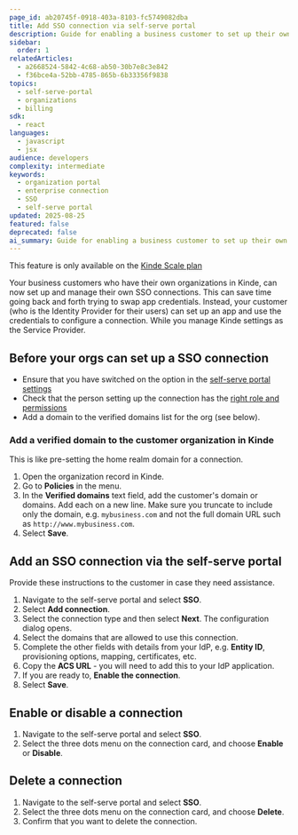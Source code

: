 ```yaml
---
page_id: ab20745f-0918-403a-8103-fc5749082dba
title: Add SSO connection via self-serve portal
description: Guide for enabling a business customer to set up their own SSO enterprise connection via the self-serve portal.
sidebar:
  order: 1
relatedArticles:
  - a2668524-5842-4c68-ab50-30b7e8c3e842
  - f36bce4a-52bb-4785-865b-6b33356f9838
topics:
  - self-serve-portal
  - organizations
  - billing
sdk:
  - react
languages:
  - javascript
  - jsx
audience: developers
complexity: intermediate
keywords:
  - organization portal
  - enterprise connection
  - SSO
  - self-serve portal
updated: 2025-08-25
featured: false
deprecated: false
ai_summary: Guide for enabling a business customer to set up their own SSO enterprise connection via the self-serve portal.
---
```


<Aside type="upgrade">

This feature is only available on the [Kinde Scale plan](https://kinde.com/pricing/)

</Aside>

Your business customers who have their own organizations in Kinde, can now set up and manage their own SSO connections. This can save time going back and forth trying to swap app credentials. Instead, your customer (who is the Identity Provider for their users) can set up an app and use the credentials to configure a connection. While you manage Kinde settings as the Service Provider. 

## Before your orgs can set up a SSO connection

- Ensure that you have switched on the option in the [self-serve portal settings](/build/set-up-options/self-serve-portal-for-orgs/)
- Check that the person setting up the connection has the [right role and permissions](/manage-users/roles-and-permissions/user-roles/)
- Add a domain to the verified domains list for the org (see below).

### Add a verified domain to the customer organization in Kinde

This is like pre-setting the home realm domain for a connection.

1. Open the organization record in Kinde.
2. Go to **Policies** in the menu.
3. In the **Verified domains** text field, add the customer's domain or domains. Add each on a new line. Make sure you truncate to include only the domain, e.g. `mybusiness.com` and not the full domain URL such as `http://www.mybusiness.com`.
4. Select **Save**.

## Add an SSO connection via the self-serve portal

Provide these instructions to the customer in case they need assistance.

1. Navigate to the self-serve portal and select **SSO**.
2. Select **Add connection**.
3. Select the connection type and then select **Next**. The configuration dialog opens.
4. Select the domains that are allowed to use this connection.
5. Complete the other fields with details from your IdP, e.g. **Entity ID**, provisioning options, mapping, certificates, etc.
6. Copy the **ACS URL** - you will need to add this to your IdP application.
7. If you are ready to, **Enable the connection**.
8. Select **Save**.

## Enable or disable a connection

1. Navigate to the self-serve portal and select **SSO**.
2. Select the three dots menu on the connection card, and choose **Enable** or **Disable**.

## Delete a connection

1. Navigate to the self-serve portal and select **SSO**.
2. Select the three dots menu on the connection card, and choose **Delete**.
3. Confirm that you want to delete the connection.
